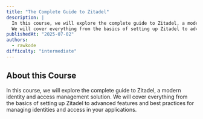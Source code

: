 ```yaml
---
title: "The Complete Guide to Zitadel"
description: |
  In this course, we will explore the complete guide to Zitadel, a modern identity and access management solution.
  We will cover everything from the basics of setting up Zitadel to advanced features and best practices for managing identities and access in your applications.
publishedAt: "2025-07-02"
authors:
  - rawkode
difficulty: "intermediate"
---
```


## About this Course

In this course, we will explore the complete guide to Zitadel, a modern identity and access management solution. We will cover everything from the basics of setting up Zitadel to advanced features and best practices for managing identities and access in your applications.

